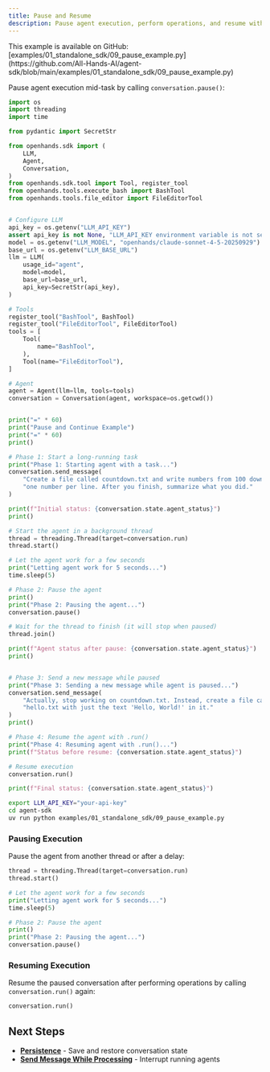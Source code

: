 ```yaml
---
title: Pause and Resume
description: Pause agent execution, perform operations, and resume without losing state.
---
```



<Note>
This example is available on GitHub: [examples/01_standalone_sdk/09_pause_example.py](https://github.com/All-Hands-AI/agent-sdk/blob/main/examples/01_standalone_sdk/09_pause_example.py)
</Note>

Pause agent execution mid-task by calling `conversation.pause()`:

```python icon="python" expandable examples/01_standalone_sdk/09_pause_example.py
import os
import threading
import time

from pydantic import SecretStr

from openhands.sdk import (
    LLM,
    Agent,
    Conversation,
)
from openhands.sdk.tool import Tool, register_tool
from openhands.tools.execute_bash import BashTool
from openhands.tools.file_editor import FileEditorTool


# Configure LLM
api_key = os.getenv("LLM_API_KEY")
assert api_key is not None, "LLM_API_KEY environment variable is not set."
model = os.getenv("LLM_MODEL", "openhands/claude-sonnet-4-5-20250929")
base_url = os.getenv("LLM_BASE_URL")
llm = LLM(
    usage_id="agent",
    model=model,
    base_url=base_url,
    api_key=SecretStr(api_key),
)

# Tools
register_tool("BashTool", BashTool)
register_tool("FileEditorTool", FileEditorTool)
tools = [
    Tool(
        name="BashTool",
    ),
    Tool(name="FileEditorTool"),
]

# Agent
agent = Agent(llm=llm, tools=tools)
conversation = Conversation(agent, workspace=os.getcwd())


print("=" * 60)
print("Pause and Continue Example")
print("=" * 60)
print()

# Phase 1: Start a long-running task
print("Phase 1: Starting agent with a task...")
conversation.send_message(
    "Create a file called countdown.txt and write numbers from 100 down to 1, "
    "one number per line. After you finish, summarize what you did."
)

print(f"Initial status: {conversation.state.agent_status}")
print()

# Start the agent in a background thread
thread = threading.Thread(target=conversation.run)
thread.start()

# Let the agent work for a few seconds
print("Letting agent work for 5 seconds...")
time.sleep(5)

# Phase 2: Pause the agent
print()
print("Phase 2: Pausing the agent...")
conversation.pause()

# Wait for the thread to finish (it will stop when paused)
thread.join()

print(f"Agent status after pause: {conversation.state.agent_status}")
print()


# Phase 3: Send a new message while paused
print("Phase 3: Sending a new message while agent is paused...")
conversation.send_message(
    "Actually, stop working on countdown.txt. Instead, create a file called "
    "hello.txt with just the text 'Hello, World!' in it."
)
print()

# Phase 4: Resume the agent with .run()
print("Phase 4: Resuming agent with .run()...")
print(f"Status before resume: {conversation.state.agent_status}")

# Resume execution
conversation.run()

print(f"Final status: {conversation.state.agent_status}")
```

```bash Running the Example
export LLM_API_KEY="your-api-key"
cd agent-sdk
uv run python examples/01_standalone_sdk/09_pause_example.py
```

### Pausing Execution

Pause the agent from another thread or after a delay:

```python highlight={11}
thread = threading.Thread(target=conversation.run)
thread.start()

# Let the agent work for a few seconds
print("Letting agent work for 5 seconds...")
time.sleep(5)

# Phase 2: Pause the agent
print()
print("Phase 2: Pausing the agent...")
conversation.pause()
```


### Resuming Execution

Resume the paused conversation after performing operations by calling `conversation.run()` again:

```python
conversation.run()
```

## Next Steps

- **[Persistence](/sdk/guides/convo-persistence)** - Save and restore conversation state
- **[Send Message While Processing](/sdk/guides/convo-send-message-while-running)** - Interrupt running agents
